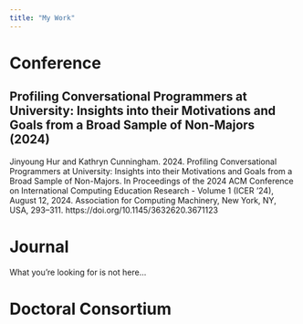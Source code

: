 ```yaml
---
title: "My Work"
---
```


# Conference

## Profiling Conversational Programmers at University: Insights into their Motivations and Goals from a Broad Sample of Non-Majors (2024)

Jinyoung Hur and Kathryn Cunningham. 2024. Profiling Conversational Programmers at University: Insights into their Motivations and Goals from a Broad Sample of Non-Majors. In Proceedings of the 2024 ACM Conference on International Computing Education Research - Volume 1 (ICER ’24), August 12, 2024. Association for Computing Machinery, New York, NY, USA, 293–311. https://doi.org/10.1145/3632620.3671123


# Journal
What you're looking for is not here...


# Doctoral Consortium